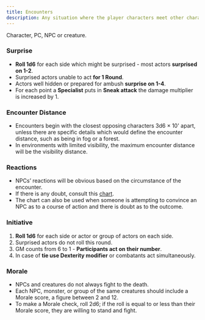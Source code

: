 ```yaml
---
title: Encounters
description: Any situation where the player characters meet other characters or creatures in uncertain circumstances.
---
```



<Aside title="Actor:" type="caution">
  Character, PC, NPC or creature.
</Aside>

### Surprise

- **Roll 1d6** for each side which might be surprised - most actors **surprised on 1-2**.
- Surprised actors unable to act **for 1 Round**.
- Actors well hidden or prepared for ambush **surprise on 1-4**.
- For each point a **Specialist** puts in **Sneak attack** the damage multiplier is increased by 1.

### Encounter Distance

- Encounters begin with the closest opposing characters 3d6 × 10' apart, unless there are specific details which would define the encounter distance, such as being in fog or a forest.
- In environments with limited visibility, the maximum encounter distance will be the visibility distance.

### Reactions

- NPCs’ reactions will be obvious based on the circumstance of the encounter.
- If there is any doubt, consult this [chart](../../reference/reactions).
- The chart can also be used when someone is attempting to convince an NPC as to a course of action and there is doubt as to the outcome.

### Initiative

1. **Roll 1d6** for each side or actor or group of actors on each side.
2. Surprised actors do not roll this round.
3. GM counts from 6 to 1 - **Participants act on their number**.
4. In case of **tie use Dexterity modifier** or combatants act simultaneously.

### Morale

- NPCs and creatures do not always fight to the death.
- Each NPC, monster, or group of the same creatures should include a Morale score, a figure between 2 and 12.
- To make a Morale check, roll 2d6; if the roll is equal to or less than their Morale score, they are willing to stand and fight.
